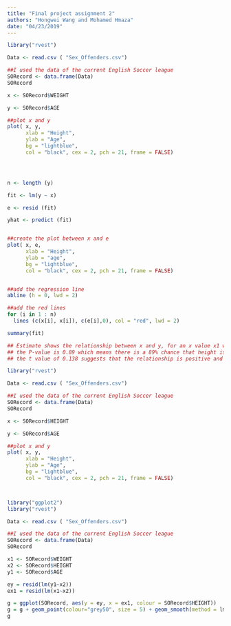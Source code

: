 ```yaml
---
title: "Final project assignment 2"
authors: "Hongwei Wang and Mohamed Hmaza"
date: "04/23/2019"
---
```


```r


library("rvest")

Data <- read.csv ( "Sex_Offenders.csv")

##I used the data of the current English Soccer league
SORecord <- data.frame(Data)
SORecord

x <- SORecord$WEIGHT

y <- SORecord$AGE

##plot x and y
plot( x, y,
      xlab = "Height",
      ylab = "Age",
      bg = "lightblue",
      col = "black", cex = 2, pch = 21, frame = FALSE)




n <- length (y)

fit <- lm(y ~ x)

e <- resid (fit)

yhat <- predict (fit)


##create the plot between x and e
plot( x, e,
      xlab = "Height",
      ylab = "age",
      bg = "lightblue",
      col = "black", cex = 2, pch = 21, frame = FALSE)


##add the regression line
abline (h = 0, lwd = 2)

##add the red lines
for (i in 1 : n)
  lines (c(x[i], x[i]), c(e[i],0), col = "red", lwd = 2)

summary(fit)

## Estimate shows the relationship between x and y, for an x value x1 we can perdict the y value to be 48.6 + (x1*0.0012)
## the P-value is 0.89 which means there is a 89% chance that height is not meaningful for the regression.
## the t value of 0.138 suggests that the relationship is positive and not significant 
```

```r
library("rvest")

Data <- read.csv ( "Sex_Offenders.csv")

##I used the data of the current English Soccer league
SORecord <- data.frame(Data)
SORecord

x <- SORecord$HEIGHT

y <- SORecord$AGE

##plot x and y
plot( x, y,
      xlab = "Height",
      ylab = "Age",
      bg = "lightblue",
      col = "black", cex = 2, pch = 21, frame = FALSE)




```

```r
library("ggplot2")
library("rvest")

Data <- read.csv ( "Sex_Offenders.csv")

##I used the data of the current English Soccer league
SORecord <- data.frame(Data)
SORecord

x1 <- SORecord$WEIGHT
x2 <- SORecord$HEIGHT
y1 <- SORecord$AGE

ey = resid(lm(y1~x2))
ex1 = resid(lm(x1~x2))

g = ggplot(SORecord, aes(y = ey, x = ex1, colour = SORecord$HEIGHT))
g = g + geom_point(colour="grey50", size = 5) + geom_smooth(method = lm, se = FALSE, colour = "black") + geom_point(size = 4)
g





```



